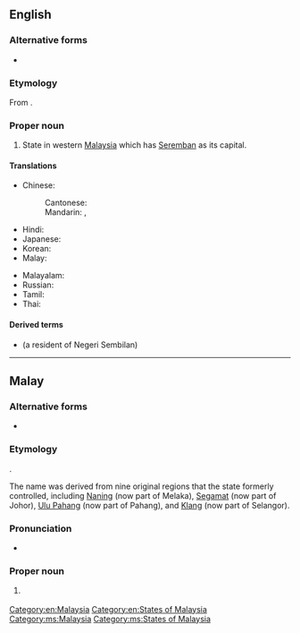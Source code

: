 ==English==
{{wikipedia}}

===Alternative forms===
* {{l|en|N9}}

===Etymology===
From {{der|en|ms|Negeri Sembilan}}.

===Proper noun===
{{en-proper noun|head=Negeri Sembilan}}

# State in western [[Malaysia]] which has [[Seremban]] as its capital.

====Translations====
{{trans-top|state in Malaysia}}
* Chinese:
*: Cantonese: {{t|yue|森美蘭|tr=sam1 mei5 laan4}}
*: Mandarin: {{t+|cmn|森美蘭}}, {{t+|cmn|森美兰|tr=Sēnměilán}}
* Hindi: {{t|hi|नेगेरी सेमबिलान}}
* Japanese: {{t|ja|ヌグリ・スンビラン}}
* Korean: {{t|ko|느그리슴빌란주}}
* Malay: {{t|ms|Negeri Sembilan}}
{{trans-mid}}
* Malayalam: {{t|ml|നെഗേരി സെമ്പിലാൻ}}
* Russian: {{t|ru|Негери́-Семби́лан}}
* Tamil: {{t|ta|நெகிரி செம்பிலான்}}
* Thai: {{t|th|เนอเกอรีเซิมบีลัน}}
{{trans-bottom}}

====Derived terms====
* {{l|en|Negeri Sembilanite}} (a resident of Negeri Sembilan)

[[Category:en:Malaysia]]
[[Category:en:States of Malaysia]]

----

==Malay==
{{wikipedia|lang=ms}}

===Alternative forms===
* {{l|ms|N9}}

===Etymology===
{{compound|ms|negeri|gloss1=state|sembilan|gloss2=nine}}.

The name was derived from nine original regions that the state formerly controlled, including [[w:Naning|Naning]] (now part of Melaka), [[w:Segamat|Segamat]] (now part of Johor), [[w:Bera District|Ulu Pahang]] (now part of Pahang), and [[w:Kuala Langat District|Klang]] (now part of Selangor).

===Pronunciation===
* {{IPA|ms|/ˈnəɡəri səmbiˈlan/}}

===Proper noun===
{{ms-proper noun|head=[[negeri|Negeri]] [[sembilan|Sembilan]]|j=نݢري سمبيلن}}

# {{l|en|Negeri Sembilan}} {{qualifier|state in Malaysia}}

[[Category:ms:Malaysia]]
[[Category:ms:States of Malaysia]]